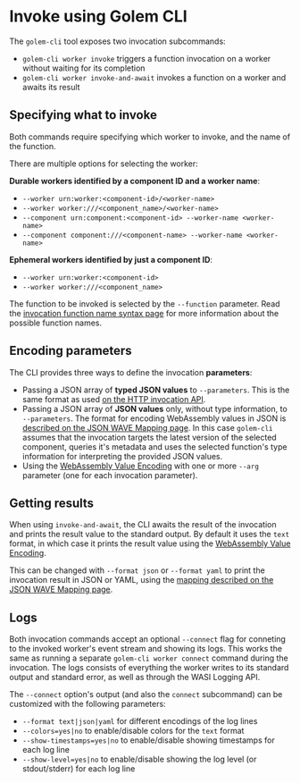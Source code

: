 # Invoke using Golem CLI

The `golem-cli` tool exposes two invocation subcommands:

- `golem-cli worker invoke` triggers a function invocation on a worker without waiting for its completion
- `golem-cli worker invoke-and-await` invokes a function on a worker and awaits its result

## Specifying what to invoke

Both commands require specifying which worker to invoke, and the name of the function.

There are multiple options for selecting the worker:

**Durable workers identified by a component ID and a worker name**:

- `--worker urn:worker:<component-id>/<worker-name>`
- `--worker worker:///<component_name>/<worker-name>`
- `--component urn:component:<component-id> --worker-name <worker-name>`
- `--component component:///<component-name> --worker-name <worker-name>`

**Ephemeral workers identified by just a component ID**:

- `--worker urn:worker:<component-id>`
- `--worker worker:///<component_name>`

The function to be invoked is selected by the `--function` parameter. Read the [invocation function name syntax page](/function-names) for more information about the possible function names.

## Encoding parameters

The CLI provides three ways to define the invocation **parameters**:

- Passing a JSON array of **typed JSON values** to `--parameters`. This is the same format as used [on the HTTP invocation API](/invoke/http).
- Passing a JSON array of **JSON values** only, without type information, to `--parameters`. The format for encoding WebAssembly values in JSON is [described on the JSON WAVE Mapping page](/json-wave-mapping). In this case `golem-cli` assumes that the invocation targets the latest version of the selected component, queries it's metadata and uses the selected function's type information for interpreting the provided JSON values.
- Using the [WebAssembly Value Encoding](https://github.com/bytecodealliance/wasm-tools/tree/main/crates/wasm-wave) with one or more `--arg` parameter (one for each invocation parameter).

## Getting results

When using `invoke-and-await`, the CLI awaits the result of the invocation and prints the result value to the standard output. By default it uses the `text` format, in which case it prints the result value using the [WebAssembly Value Encoding](https://github.com/bytecodealliance/wasm-tools/tree/main/crates/wasm-wave).

This can be changed with `--format json` or `--format yaml` to print the invocation result in JSON or YAML, using the [mapping described on the JSON WAVE Mapping page](/json-wave-mapping).

## Logs

Both invocation commands accept an optional `--connect` flag for conneting to the invoked worker's event stream and showing its logs. This works the same as running a separate `golem-cli worker connect` command during the invocation. The logs consists of everything the worker writes to its standard output and standard error, as well as through the WASI Logging API.

The `--connect` option's output (and also the `connect` subcommand) can be customized with the following parameters:

- `--format text|json|yaml` for different encodings of the log lines
- `--colors=yes|no` to enable/disable colors for the `text` format
- `--show-timestamps=yes|no` to enable/disable showing timestamps for each log line
- `--show-level=yes|no` to enable/disable showing the log level (or stdout/stderr) for each log line
